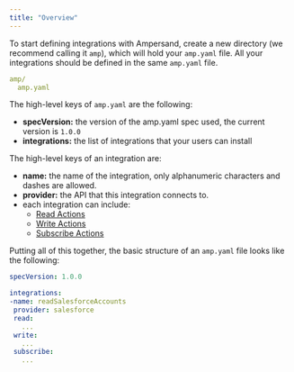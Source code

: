 ```yaml
---
title: "Overview"
---
```


To start defining integrations with Ampersand, create a new directory (we recommend calling it `amp`), which will hold your `amp.yaml` file. All your integrations should be defined in the same `amp.yaml` file.

```YAML
amp/
  amp.yaml
```

The high-level keys of `amp.yaml` are the following:

* **specVersion:** the version of the amp.yaml spec used, the current version is `1.0.0`
* **integrations:** the list of integrations that your users can install

The high-level keys of an integration are:

* **name:** the name of the integration, only alphanumeric characters and dashes are allowed.
* **provider:** the API that this integration connects to.
* each integration can include:  
   * [Read Actions](/define-integrations/read-actions)  
   * [Write Actions](/define-integrations/write-actions)  
   * [Subscribe Actions](/define-integrations/subscribe-actions)

Putting all of this together, the basic structure of an `amp.yaml` file looks like the following:

```yaml yaml
specVersion: 1.0.0

integrations: 
-name: readSalesforceAccounts
 provider: salesforce
 read:
   ...
 write:
   ...
 subscribe:
   ...
```

